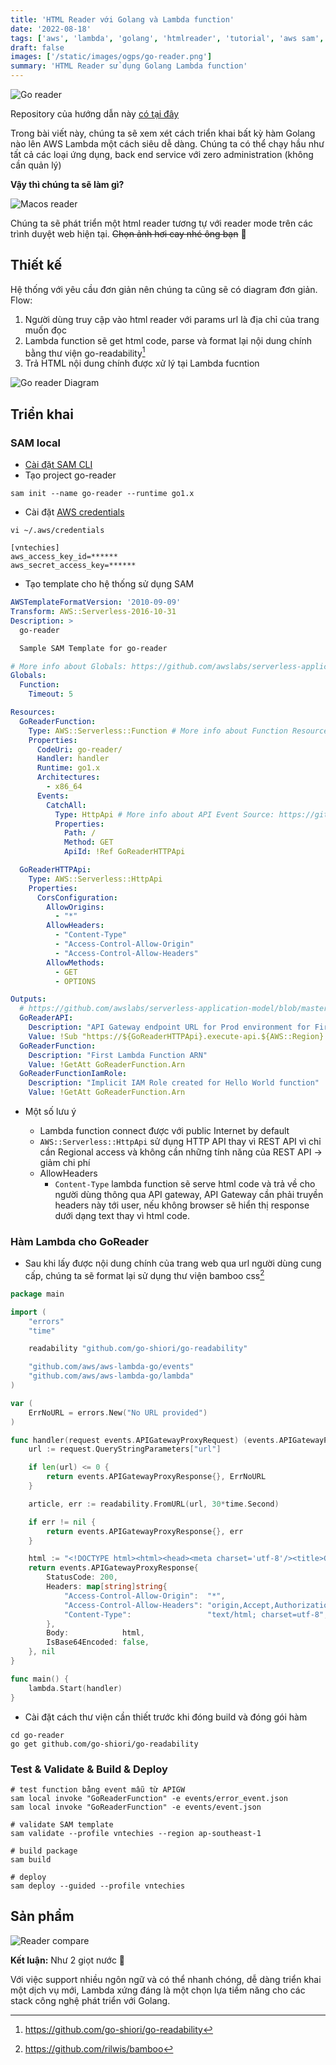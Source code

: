 ```yaml
---
title: 'HTML Reader với Golang và Lambda function'
date: '2022-08-18'
tags: ['aws', 'lambda', 'golang', 'htmlreader', 'tutorial', 'aws sam', 'serverless', 'web']
draft: false
images: ['/static/images/ogps/go-reader.png']
summary: 'HTML Reader sử dụng Golang Lambda function'
---
```


![Go reader](/static/images/ogps/go-reader.png)

<TOCInline toc={props.toc} asDisclosure />

Repository của hướng dẫn này [có tại đây](https://github.com/vntechies/004-html-go-reader-lambda)

Trong bài viết này, chúng ta sẽ xem xét cách triển khai bất kỳ hàm Golang nào lên AWS Lambda một cách siêu dễ dàng.
Chúng ta có thể chạy hầu như tất cả các loại ứng dụng, back end service với zero administration (không cần quản lý)

**Vậy thì chúng ta sẽ làm gì?**

![Macos reader](/static/images/assets/macosreader.png)

Chúng ta sẽ phát triển một html reader tương tự với reader mode trên các trình duyệt web hiện tại.
~~Chọn ảnh hơi cay nhé ông bạn~~ 🥲

## Thiết kế

Hệ thống với yêu cầu đơn giản nên chúng ta cũng sẽ có diagram đơn giản.
Flow:

1. Người dùng truy cập vào html reader với params url là địa chỉ của trang muốn đọc
2. Lambda function sẽ get html code, parse và format lại nội dung chính bằng thư viện go-readability[^1]
3. Trả HTML nội dung chính được xử lý tại Lambda fucntion

![Go reader Diagram](/static/images/assets/goreader-diagram.png)

## Triển khai

### SAM local

- [Cài đặt SAM CLI](https://docs.aws.amazon.com/serverless-application-model/latest/developerguide/serverless-sam-cli-install.html)
- Tạo project go-reader

```shell:shell
sam init --name go-reader --runtime go1.x
```

- Cài đặt [AWS credentials](https://docs.aws.amazon.com/powershell:shell/latest/userguide/pstools-appendix-sign-up.html)

```shell:shell
vi ~/.aws/credentials
```

```yaml:~/.aws/credentials
[vntechies]
aws_access_key_id=******
aws_secret_access_key=******
```

- Tạo template cho hệ thống sử dụng SAM

```yaml:template.yaml
AWSTemplateFormatVersion: '2010-09-09'
Transform: AWS::Serverless-2016-10-31
Description: >
  go-reader

  Sample SAM Template for go-reader

# More info about Globals: https://github.com/awslabs/serverless-application-model/blob/master/docs/globals.rst
Globals:
  Function:
    Timeout: 5

Resources:
  GoReaderFunction:
    Type: AWS::Serverless::Function # More info about Function Resource: https://github.com/awslabs/serverless-application-model/blob/master/versions/2016-10-31.md#awsserverlessfunction
    Properties:
      CodeUri: go-reader/
      Handler: handler
      Runtime: go1.x
      Architectures:
        - x86_64
      Events:
        CatchAll:
          Type: HttpApi # More info about API Event Source: https://github.com/awslabs/serverless-application-model/blob/master/versions/2016-10-31.md#api
          Properties:
            Path: /
            Method: GET
            ApiId: !Ref GoReaderHTTPApi

  GoReaderHTTPApi:
    Type: AWS::Serverless::HttpApi
    Properties:
      CorsConfiguration:
        AllowOrigins:
          - "*"
        AllowHeaders:
          - "Content-Type"
          - "Access-Control-Allow-Origin"
          - "Access-Control-Allow-Headers"
        AllowMethods:
          - GET
          - OPTIONS

Outputs:
  # https://github.com/awslabs/serverless-application-model/blob/master/docs/internals/generated_resources.rst#api
  GoReaderAPI:
    Description: "API Gateway endpoint URL for Prod environment for First Function"
    Value: !Sub "https://${GoReaderHTTPApi}.execute-api.${AWS::Region}.amazonaws.com/"
  GoReaderFunction:
    Description: "First Lambda Function ARN"
    Value: !GetAtt GoReaderFunction.Arn
  GoReaderFunctionIamRole:
    Description: "Implicit IAM Role created for Hello World function"
    Value: !GetAtt GoReaderFunction.Arn
```

- Một số lưu ý

  - Lambda function connect được với public Internet by default
  - `AWS::Serverless::HttpApi` sử dụng HTTP API thay vì REST API vì chỉ cần Regional access và không cần những tính năng của REST API -> giảm chi phí
  - AllowHeaders
    - `Content-Type` lambda function sẽ serve html code và trả về cho người dùng thông qua API gateway, API Gateway cần phải truyền headers này tới user,
      nếu không browser sẽ hiển thị response dưới dạng text thay vì html code.

### Hàm Lambda cho GoReader

- Sau khi lấy được nội dung chính của trang web qua url người dùng cung cấp, chúng ta sẽ format lại sử dụng thư viện bamboo css[^2]

```go:go-reader/main.go
package main

import (
	"errors"
	"time"

	readability "github.com/go-shiori/go-readability"

	"github.com/aws/aws-lambda-go/events"
	"github.com/aws/aws-lambda-go/lambda"
)

var (
	ErrNoURL = errors.New("No URL provided")
)

func handler(request events.APIGatewayProxyRequest) (events.APIGatewayProxyResponse, error) {
	url := request.QueryStringParameters["url"]

	if len(url) <= 0 {
		return events.APIGatewayProxyResponse{}, ErrNoURL
	}

	article, err := readability.FromURL(url, 30*time.Second)

	if err != nil {
		return events.APIGatewayProxyResponse{}, err
	}

	html := "<!DOCTYPE html><html><head><meta charset='utf-8'/><title>GO READER</title><meta name='viewport' content='width=device-width, initial-scale=1'/><link rel='stylesheet' href='https://unpkg.com/bamboo.css'/></head><body><h2 id='title'>" + article.Title + "</h2><h4>" + article.Excerpt + "</h4><p id='output'>" + article.Content + "</p></body></html>"
	return events.APIGatewayProxyResponse{
		StatusCode: 200,
		Headers: map[string]string{
			"Access-Control-Allow-Origin":  "*",
			"Access-Control-Allow-Headers": "origin,Accept,Authorization,Content-Type",
			"Content-Type":                 "text/html; charset=utf-8",
		},
		Body:            html,
		IsBase64Encoded: false,
	}, nil
}

func main() {
	lambda.Start(handler)
}
```

- Cài đặt cách thư viện cần thiết trước khi đóng build và đóng gói hàm

```shell:shell
cd go-reader
go get github.com/go-shiori/go-readability
```

### Test & Validate & Build & Deploy

```shell:shell
# test function bằng event mẫu từ APIGW
sam local invoke "GoReaderFunction" -e events/error_event.json
sam local invoke "GoReaderFunction" -e events/event.json

# validate SAM template
sam validate --profile vntechies --region ap-southeast-1

# build package
sam build

# deploy
sam deploy --guided --profile vntechies
```

## Sản phẩm

![Reader compare](/static/images/assets/readerscompare.png)

**Kết luận:** Như 2 giọt nước 🤣

Với việc support nhiều ngôn ngữ và có thể nhanh chóng, dễ dàng triển khai một dịch vụ mới,
Lambda xứng đáng là một chọn lựa tiềm năng cho các stack công nghệ phát triển với Golang.

[^1]: https://github.com/go-shiori/go-readability
[^2]: https://github.com/rilwis/bamboo
